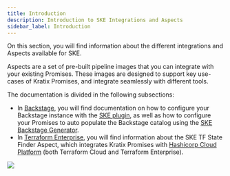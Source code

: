```yaml
---
title: Introduction
description: Introduction to SKE Integrations and Aspects
sidebar_label: Introduction
---
```


On this section, you will find information about the different integrations and
Aspects available for SKE.

Aspects are a set of pre-built pipeline images that you can integrate with
your existing Promises. These images are designed to support key use-cases of
Kratix Promises, and integrate seamlessly with different tools.

The documentation is divided in the following subsections:

- In [Backstage](./backstage/intro), you will find documentation on how to
  configure your Backstage instance with the [SKE plugin](./backstage/plugins), as well as how to
  configure your Promises to auto populate the Backstage catalog using the [SKE
  Backstage Generator](./backstage/generator).
- In [Terraform Enterprise](./tfe), you will find information about the SKE TF State Finder
  Aspect, which integrates Kratix Promises with
  [Hashicorp Cloud Platform](https://www.hashicorp.com/cloud) (both Terraform Cloud and
  Terraform Enterprise).

<img
  referrerpolicy="no-referrer-when-downgrade"
  src="https://static.scarf.sh/a.png?x-pxid=77cee388-303c-4787-8c68-5f575dda3e9e"
/>
